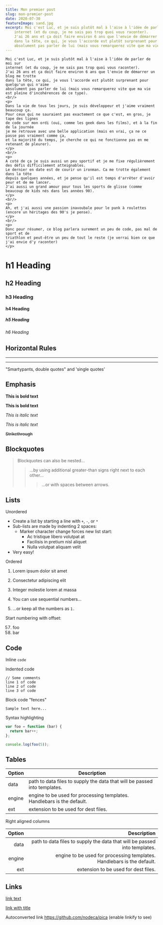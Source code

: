 ```yaml
---
title: Mon premier post
slug: mon-premier-post
date: 2020-07-30
featureImage: sand.jpg
excerpt: Moi c'est Luc, et je suis plutôt mal à l'aise à l'idée de parler de moi sur
    internet (et du coup, je ne sais pas trop quoi vous raconter).
    J'ai 26 ans et ça doit faire environ 6 ans que l'envie de démarrer un blog me trotte
    dans la tête, ce qui, je vous l'accorde est plutôt surprenant pour quelqu'un qui n'aime
    absolument pas parler de lui (mais vous remarquerez vite que ma vie est pleine d'incohérences de ce type).
---
```

    Moi c'est Luc, et je suis plutôt mal à l'aise à l'idée de parler de moi sur
    internet (et du coup, je ne sais pas trop quoi vous raconter).
    J'ai 26 ans et ça doit faire environ 6 ans que l'envie de démarrer un blog me trotte
    dans la tête, ce qui, je vous l'accorde est plutôt surprenant pour quelqu'un qui n'aime
    absolument pas parler de lui (mais vous remarquerez vite que ma vie est pleine d'incohérences de ce type).
    <br/>
    <p>
    Dans la vie de tous les jours, je suis développeur et j'aime vraiment beaucoup ça.
    Pour ceux qui ne sauraient pas exactement ce que c'est, en gros, je tape des lignes
    de code sur mon ordi (oui, comme les geek dans les films), et à la fin de la journée
    je me retrouve avec une belle application (mais en vrai, ça ne ce passe pas vraiment comme ça,
    et la majorité du temps, je cherche ce qui ne fonctionne pas en me retenant de pleurer).
    </p>
    <br/>
    <p>
    A coté de ça je suis aussi un peu sportif et je me fixe régulièrement des défis difficilement atteignables.
    Le dernier en date est de courir un ironman. Ca me trotte également dans la tête
    depuis quelques années, et je pense qu'il est temps d'arrêter d'avoir peur et de me lancer.
    J'ai aussi un grand amour pour tous les sports de glisse (comme beaucoup de kids nés dans les années 90).
    </p>
    <br/>
    <p>
    Ah, et j'ai aussi une passion inavoubale pour le punk à roulettes (encore un héritages des 90's je pense).
    </p>
    <br/>
    <p>
    Donc pour résumer, ce blog parlera surement un peu de code, pas mal de sport et de
    triathlon et peut-être un peu de tout le reste (je verrai bien ce que j'ai envie d'y raconter)
    </p>

# h1 Heading
## h2 Heading
### h3 Heading
#### h4 Heading
##### h5 Heading
###### h6 Heading


## Horizontal Rules

___

---


"Smartypants, double quotes" and 'single quotes'



## Emphasis

**This is bold text**

__This is bold text__

*This is italic text*

_This is italic text_

~~Strikethrough~~


## Blockquotes


> Blockquotes can also be nested...
>> ...by using additional greater-than signs right next to each other...
> > > ...or with spaces between arrows.


## Lists

Unordered

+ Create a list by starting a line with `+`, `-`, or `*`
+ Sub-lists are made by indenting 2 spaces:
  - Marker character change forces new list start:
    * Ac tristique libero volutpat at
    + Facilisis in pretium nisl aliquet
    - Nulla volutpat aliquam velit
+ Very easy!

Ordered

1. Lorem ipsum dolor sit amet
2. Consectetur adipiscing elit
3. Integer molestie lorem at massa


1. You can use sequential numbers...
1. ...or keep all the numbers as `1.`

Start numbering with offset:

57. foo
1. bar


## Code

Inline `code`

Indented code

    // Some comments
    line 1 of code
    line 2 of code
    line 3 of code


Block code "fences"

```
Sample text here...
```

Syntax highlighting

``` js
var foo = function (bar) {
  return bar++;
};

console.log(foo(5));
```

## Tables

| Option | Description |
| ------ | ----------- |
| data   | path to data files to supply the data that will be passed into templates. |
| engine | engine to be used for processing templates. Handlebars is the default. |
| ext    | extension to be used for dest files. |

Right aligned columns

| Option | Description |
| ------:| -----------:|
| data   | path to data files to supply the data that will be passed into templates. |
| engine | engine to be used for processing templates. Handlebars is the default. |
| ext    | extension to be used for dest files. |


## Links

[link text](http://dev.nodeca.com)

[link with title](http://nodeca.github.io/pica/demo/ "title text!")

Autoconverted link https://github.com/nodeca/pica (enable linkify to see)

